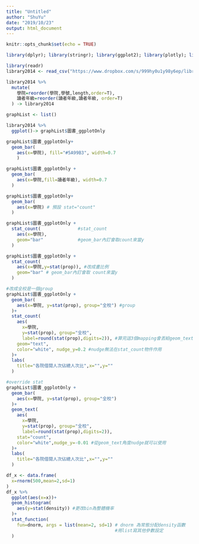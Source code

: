 ```yaml
---
title: "Untitled"
author: "ShuYu"
date: "2019/10/23"
output: html_document
---
```


```r
knitr::opts_chunk$set(echo = TRUE)
```

```r
library(dplyr); library(stringr); library(ggplot2); library(plotly); library(lubridate); library(readr); library(tidyr); library(showtext)
```

```r
library(readr)
library2014 <- read_csv("https://www.dropbox.com/s/999hy0u1y98y6ep/library2014.csv?dl=1")
```

```r
library2014 %>%
  mutate(
    學院=reorder(學院,學號,length,order=T),
    讀者年級=reorder(讀者年級,讀者年級, order=T)
  ) -> library2014

graphList <- list()

library2014 %>% 
  ggplot()-> graphList$圖書_ggplotOnly

graphList$圖書_ggplotOnly+
  geom_bar(
    aes(x=學院), fill="#5A99B3", width=0.7
    )
```

```r
graphList$圖書_ggplotOnly +
  geom_bar(
    aes(x=學院,fill=讀者年級), width=0.7
  )
```

```r
graphList$圖書_ggplotOnly+
  geom_bar(
    aes(x=學院) # 預設 stat="count"
  )
```

```r
graphList$圖書_ggplotOnly +
  stat_count(              #stat_count
    aes(x=學院), 
    geom="bar"             #geom_bar內訂會取count來當y
  )
```

```r
graphList$圖書_ggplotOnly +
  stat_count(
    aes(x=學院,y=stat(prop)), #改成畫比例
    geom="bar" # geom_bar內訂會取 count來當y
  )
```

```r
#改成全校是一個group
graphList$圖書_ggplotOnly +
  geom_bar(
    aes(x=學院, y=stat(prop), group="全校") #group
  )+
  stat_count(
    aes(
      x=學院,
      y=stat(prop), group="全校",
      label=round(stat(prop),digits=2)), #算完這3個mapping會丟給geom_text
    geom="text",
    color="white", nudge_y=0.2 #nudge無法在stat_count物件作用
  )+
  labs(
    title="各院借閱人次佔總人次比",x="",y=""
  )
```

```r
#override stat
graphList$圖書_ggplotOnly +
  geom_bar(
    aes(x=學院, y=stat(prop), group="全校") 
  )+
  geom_text(
    aes(
      x=學院,
      y=stat(prop), group="全校",
      label=round(stat(prop),digits=2)),
    stat="count",
    color="white",nudge_y=-0.01 #從geom_text角度nudge就可以使用
  )+
  labs(
    title="各院借閱人次佔總人次比",x="",y=""
  )
```

```r
df_x <- data.frame(
  x=rnorm(500,mean=2,sd=1)
)
df_x %>%
  ggplot(aes(x=x))+
  geom_histogram(
    aes(y=stat(density)) #更改bin為整體機率
  )+
  stat_function(
    fun=dnorm, args = list(mean=2, sd=1) # dnorm 為常態分配density函數 
                                         #用list寫其他參數設定
  )
```
























